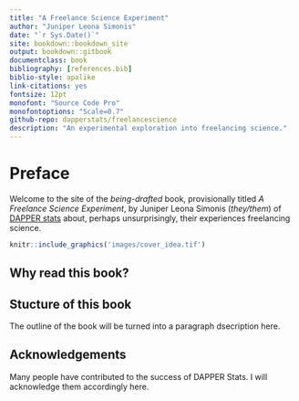 ```yaml
--- 
title: "A Freelance Science Experiment"
author: "Juniper Leona Simonis"
date: "`r Sys.Date()`"
site: bookdown::bookdown_site
output: bookdown::gitbook
documentclass: book
bibliography: [references.bib]
biblio-style: apalike
link-citations: yes
fontsize: 12pt
monofont: "Source Code Pro"
monofontoptions: "Scale=0.7"
github-repo: dapperstats/freelancescience
description: "An experimental exploration into freelancing science."
---
```


# Preface {-}

Welcome to the site of the *being-drafted* book,
provisionally titled *A Freelance Science Experiment*,
by Juniper Leona Simonis (*they/them*)
of [DAPPER stats](http://dapperstats.com)
about, perhaps unsurprisingly, 
their experiences freelancing science.

```r
knitr::include_graphics('images/cover_idea.tif')
```

## Why read this book? {-}



## Stucture of this book {-}

The outline of the book will be turned into a paragraph dsecription here.

## Acknowledgements {-}

Many people have contributed to the success of DAPPER Stats.
I will acknowledge them accordingly here.